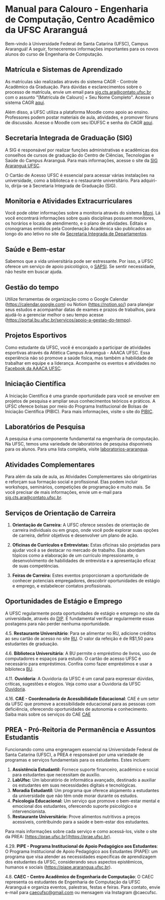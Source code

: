 # Manual para Calouro - Engenharia de Computação, Centro Acadêmico da UFSC Araranguá

Bem-vindo à Universidade Federal de Santa Catarina (UFSC), Campus Araranguá! A seguir, forneceremos informações importantes para os novos alunos do curso de Engenharia de Computação.

## Matrícula e Sistemas de Aprendizado

As matrículas são realizadas através do sistema CAGR - Controle Acadêmico da Graduação. Para dúvidas e esclarecimentos sobre o processo de matrícula, envie um email para [sig.cts.ara@contato.ufsc.br](mailto:sig.cts.ara@contato.ufsc.br) com o assunto "[Matrícula de Calouro] + Seu Nome Completo". Acesse o sistema CAGR [aqui](http://cagr.sistemas.ufsc.br).

Além disso, a UFSC utiliza a plataforma Moodle como apoio ao ensino. Professores podem postar materiais de aula, atividades, e promover fóruns de discussão. Acesse o Moodle com seu IDUFSC e senha do CAGR [aqui](https://moodle.ufsc.br).

## Secretaria Integrada de Graduação (SIG)

A SIG é responsável por realizar funções administrativas e acadêmicas dos conselhos de cursos de graduação do Centro de Ciências, Tecnologias e Saúde do Campus Araranguá. Para mais informações, acesse o site da [SIG Araranguá UFSC](http://sig.ararangua.ufsc.br).

O Cartão de Acesso UFSC é essencial para acessar várias instalações na universidade, como a biblioteca e o restaurante universitário. Para adquiri-lo, dirija-se à Secretaria Integrada de Graduação (SIG).

## Monitoria e Atividades Extracurriculares

Você pode obter informações sobre a monitoria através do sistema [Moni](https://moni.sistemas.ufsc.br). Lá você encontrará informações sobre quais disciplinas possuem monitores, os horários e locais de atendimento, e o plano de atividades. Editais e cronogramas emitidos pela Coordenação Acadêmica são publicados ao longo do ano letivo no site da [Secretaria Integrada de Departamentos](https://sid.cts.ararangua.ufsc.br/).

## Saúde e Bem-estar

Sabemos que a vida universitária pode ser estressante. Por isso, a UFSC oferece um serviço de apoio psicológico, o [SAPSI](http://sapsi.paginas.ufsc.br). Se sentir necessidade, não hesite em buscar ajuda.

## Gestão do tempo

Utilize ferramentas de organização como o Google Calendar (https://calendar.google.com) ou Notion (https://notion.so/) para planejar seus estudos e acompanhar datas de exames e prazos de trabalhos, para ajudá-lo a gerenciar melhor o seu tempo acesse (https://portal.bu.ufsc.br/servicos/apoio-a-gestao-do-tempo).

## Projetos Esportivos

Como estudante da UFSC, você é encorajado a participar de atividades esportivas através da Atlética Campus Araranguá - AAACA UFSC. Essa experiência não só promove a saúde física, mas também a habilidade de trabalhar em equipe e a liderança. Acompanhe os eventos e atividades no [Facebook da AAACA UFSC](https://www.facebook.com/aaaca.ufsc).

## Iniciação Científica

A Iniciação Científica é uma grande oportunidade para você se envolver em projetos de pesquisa e ampliar seus conhecimentos teóricos e práticos. A UFSC oferece bolsas por meio do Programa Institucional de Bolsas de Iniciação Científica (PIBIC). Para mais informações, visite o site do [PIBIC](http://pibic.propesq.ufsc.br).

## Laboratórios de Pesquisa

A pesquisa é uma componente fundamental na engenharia de computação. Na UFSC, temos uma variedade de laboratórios de pesquisa disponíveis para os alunos. Para uma lista completa, visite [laboratorios-ararangua](https://propesq.ufsc.br/laboratorios-de-pesquisa/laboratorios-ararangua/).

## Atividades Complementares

Para além da sala de aula, as Atividades Complementares são obrigatórias e reforçam sua formação social e profissional. Elas podem incluir workshops, seminários, competições de programação e muito mais. Se você precisar de mais informações, envie um e-mail para [sig.cts.ara@contato.ufsc.br](mailto:sig.cts.ara@contato.ufsc.br).

## Serviços de Orientação de Carreira

1. **Orientação de Carreira:** A UFSC oferece sessões de orientação de carreira individuais ou em grupo, onde você pode explorar suas opções de carreira, definir objetivos e desenvolver um plano de ação.

2. **Oficinas de Currículos e Entrevistas:** Estas oficinas são projetadas para ajudar você a se destacar no mercado de trabalho. Elas abordam tópicos como a elaboração de um currículo impressionante, o desenvolvimento de habilidades de entrevista e a apresentação eficaz de suas competências.

3. **Feiras de Carreira:** Estes eventos proporcionam a oportunidade de conhecer potenciais empregadores, descobrir oportunidades de estágio e emprego, e estabelecer contatos profissionais.

## Oportunidades de Estágio e Emprego

A UFSC regularmente posta oportunidades de estágio e emprego no site da universidade, através do [DIP](https://dip.ufsc.br). É fundamental verificar regularmente essas postagens para não perder nenhuma oportunidade.

4.5. **Restaurante Universitário**: Para se alimentar no RU, adicione créditos ao seu cartão de acesso no site [RU](https://ru.ararangua.ufsc.br). O valor da refeição é de R$1,50 para estudantes de graduação.

4.6. **Biblioteca Universitária**: A BU permite o empréstimo de livros, uso de computadores e espaços para estudo. O cartão de acesso UFSC é necessário para empréstimos. Confira como fazer empréstimos e usar a biblioteca [BU](https://portal.bu.ufsc.br).

4.11. **Ouvidoria**: A Ouvidoria da UFSC é um canal para expressar dúvidas, críticas, sugestões e elogios. Veja como usar a Ouvidoria da UFSC [Ouvidoria](https://ouvidoria.ufsc.br).

4.16. **CAE - Coordenadoria de Acessibilidade Educacional**: CAE é um setor da UFSC que promove a acessibilidade educacional para as pessoas com deficiência, oferecendo oportunidades de autonomia e conhecimento. Saiba mais sobre os serviços do CAE [CAE](https://cae.ufsc.br)

## PREA - Pró-Reitoria de Permanência e Assuntos Estudantis

Funcionando como uma engrenagem essencial na Universidade Federal de Santa Catarina (UFSC), a PREA é responsável por uma variedade de programas e serviços fundamentais para os estudantes. Estes incluem:

1. **Assistência Estudantil:** Fornece suporte financeiro, acadêmico e social para estudantes que necessitam de auxílio.
2. **LabUfsc**: Um laboratório de informática avançado, destinado a auxiliar os estudantes em suas necessidades digitais e tecnológicas.
3. **Moradia Estudantil:** Um programa que oferece alojamento a estudantes da universidade que não têm onde morar durante os estudos.
4. **Psicologia Educacional:** Um serviço que promove o bem-estar mental e emocional dos estudantes, oferecendo suporte psicológico e intervencionista.
5. **Restaurante Universitário:** Prove alimentos nutritivos a preços acessíveis, contribuindo para a saúde e bem-estar dos estudantes.

Para mais informações sobre cada serviço e como acessá-los, visite o site da PREA: [https://prae.ufsc.br](https://prae.ufsc.br).

4.29. **PIPE - Programa Institucional de  Apoio Pedagógico aos Estudantes**: O Programa Institucional de Apoio Pedagógico aos Estudantes (PIAPE): um programa que visa atender as necessidades específicas de aprendizagem dos estudantes da UFSC, considerando seus aspectos epistêmicos, humanos e sociais (https://piape.ararangua.ufsc.br).

4.8. **CAEC - Centro Acadêmico de Engenharia de Computação**: O CAEC representa os estudantes de Engenharia de Computação da UFSC Araranguá e organiza eventos, palestras, festas e feiras. Para contato, envie e-mail para caecufsc@gmail.com ou mensagem via Instagram @caecufsc.